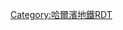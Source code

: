 {{Routemap
|title=<noinclude>哈尔滨地铁3号线</noinclude>
|title-color=white
|title-bg=#{{哈尔滨地铁颜色|3}}
|inline=<includeonly>1</includeonly>
|map=
utSTR+l\utSTRq\utSTR+r\\
utSTR\\utKBHFxa!~HUBaq\HUBlg\~~[[医大二院站 (哈尔滨市)|医大二院]]
utSTR\utCONTgq\utKRZt\utBHFq!~HUBe\utCONTfq~~ ~~ ~~换乘1号线
utSTR\\utSTR\\~~ ~~ ~~ ~~{{RoutemapRoute|Licon=l|[[哈尔滨东站 (地铁)|哈尔滨东站]]|[[新疆大街站]]|Ricon=r}}
utSTR\WASSERq\utKRZW\WASSERq\~~ ~~ ~~下穿[[何家沟]]东沟
utSTR\\utBHF\\~~[[哈西大街站|哈西大街]]
utSTR\\utBHF\\~~[[凯盛源广场站|凯盛源广场]]
utSTR\\utKBHFxe!~HUBaq\HUBlg\~~[[哈尔滨西站站|哈尔滨西站]]
utSTR\CONTgq\umtKRZ\BHFq!~HUBe\CONTfq~~ ~~[[File:China Railways.svg|14px]][[哈尔滨西站]]~~国铁[[京哈铁路]]和[[哈大客运专线]]等线路  
utSTR\WASSERq\utKRZW\WASSERq\~~ ~~ ~~下穿[[何家沟]]西沟
utSTR\\utBHF\\~~[[城乡路站|城乡路]]
utSTR\\utBHF\\~~[[工农大街站|工农大街]]
utSTR\\utBHF\\~~[[医大一院群力院区站|医大一院群力院区]]
utSTR\\utBHF\\~~[[群力第五大道站|群力第五大道]]
utSTR\\utBHF\\~~[[体育公园站 (哈尔滨)|体育公园]]
utSTR\\uextBHF\\~~[[丁香公园站|丁香公园]]
utSTR\\uextBHF\\~~[[河山街站|河山街]]
utSTR\\uextBHF\\~~[[河松街站|河松街]]
utSTR\\uextBHF\\~~[[公路大桥站|公路大桥]]
utSTR\\uextBHF\\~~[[上海街站|上海街]]
utSTR\\uextBHF!~HUBaq\HUBlg\~~[[人民广场站 (哈尔滨)|人民广场]]
utSTR\utCONTgq\uxtKRZt\utBHFq!~HUBe\utCONTfq~~ ~~ ~~换乘2号线
utSTR\\uextSTR\\~~ ~~ ~~ ~~{{RoutemapRoute|Licon=l|[[江北大学城站|江北大学城]]|[[气象台站|气象台]]|Ricon=r}}
utSTR\\uextBHF\\~~[[友谊宫站|友谊宫]]
utSTR\\uextBHF\\~~[[兆麟公园·市儿童医院站|兆麟公园·市儿童医院]]
utSTR\\uextBHF\\~~[[北马路站|北马路]]
utSTR\\uextBHF\\~~[[靖宇五道街站|靖宇五道街]]
utSTR\\uextBHF\\~~[[清真寺站|清真寺]]
utSTR\\uextBHF\\~~[[靖宇公园站|靖宇公园]]
utSTR\\utBHF!~HUBaq\HUBlg\~~[[太平桥站 (哈尔滨地铁)|太平桥]]
utSTR\utCONTgq\utKRZt\utBHFq!~HUBe\utCONTfq~~ ~~ ~~换乘1号线
utSTR\\utSTR\\~~ ~~ ~~ ~~{{RoutemapRoute|Licon=l|[[哈尔滨东站 (地铁)|哈尔滨东站]]|[[新疆大街站]]|Ricon=r}}
utSTR\\utBHF\\~~[[大有坊街站|大有坊街]]
utSTR\\utBHF\\~~[[市第二医院站|市第二医院]]
utSTR\\utBHF\\~~[[海河东路站|海河东路]]
utSTR\\utBHF\\~~[[会展中心站 (哈尔滨)|会展中心]]
utSTR\\utBHF\\~~[[湘江路站|湘江路]]
utSTR\\utBHF!~HUBaq\HUBlg\~~[[珠江路站 (哈尔滨)|珠江路]]
utSTR\utCONTgq\utKRZt\utBHFq!~HUBe\utCONTfq~~ ~~ ~~换乘2号线
utSTR\\utSTR\\~~ ~~ ~~ ~~{{RoutemapRoute|Licon=l|[[江北大学城站|江北大学城]]|[[气象台站|气象台]]|Ricon=r}}
utSTR\\utBHF\\~~[[公滨路站|公滨路]]
utSTR\\utBHF\\~~[[油坊街站|油坊街]]
utSTR\\utBHF\\~~[[汽轮机厂站|汽轮机厂]]
utSTR\\utABZgl+l\utSTReq\uKDSTeq~~ ~~ ~~ ~~[[安通街车辆段]]
utSTR\\utBHF\\~~[[进乡街站|进乡街]]
utSTR\\utBHF\\~~[[劳动公园站|劳动公园]]
utSTR\\utBHF\\~~[[旭升街站|旭升街]]
utSTR\\utBHF\\~~[[肿瘤医院站 (哈尔滨)|肿瘤医院]]
utSTR\\utBHF\\~~[[征仪路站|征仪路]]
utSTRl\utSTRq\utSTRr\\
}}
<noinclude>
{{Rdt intro|[[哈尔滨地铁3号线]]}}
[[Category:哈爾濱地鐵RDT]]
</noinclude>